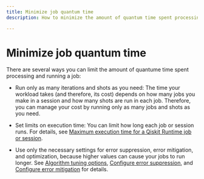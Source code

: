 ```yaml
---
title: Minimize job quantum time
description: How to minimize the amount of quantum time spent processing and running a job.

---
```


# Minimize job quantum time

There are several ways you can limit the amount of quantume time spent processing and running a job:

- Run only as many iterations and shots as you need: The time your workload takes (and therefore, its cost) depends on how many jobs you make in a session and how many shots are run in each job. Therefore, you can manage your cost by running only as many jobs and shots as you need.

- Set limits on execution time:  You can limit how long each job or session runs.  For details, see [Maximum execution time for a Qiskit Runtime job or session](max-execution-time).

- Use only the necessary settings for error suppression, error mitigation, and optimization, because higher values can cause your jobs to run longer. See [Algorithm tuning options](../optimization/algorithm-tuning-options), [Configure error suppression](../optimization/error-suppression), and [Configure error mitigation](../optimization/error-mitigation) for details.